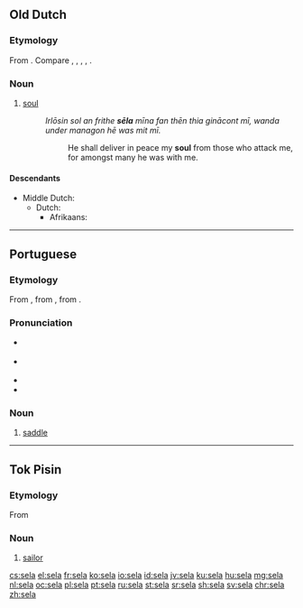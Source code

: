{{also|Sela|sèlā}}
==Old Dutch==

===Etymology===
From {{inh|odt|gem-pro|*saiwalō}}. Compare {{cog|osx|sēola}}, {{cog|goh|sēla}}, {{cog|ofs|sēla}}, {{cog|ang|sāwol}}, {{cog|got|𐍃𐌰𐌹𐍅𐌰𐌻𐌰}}.

===Noun===
{{head|odt|noun|g=f|head=sēla}}

# [[soul]]
#: ''Irlōsin sol an frithe '''sēla''' mīna fan thēn thia ginācont mī, wanda under managon hē was mit mī.''
#:: He shall deliver in peace my '''soul''' from those who attack me, for amongst many he was with me.

====Descendants====
* Middle Dutch: {{l|dum|siele}}
** Dutch: {{l|nl|ziel}}
*** Afrikaans: {{l|af|siel}}

----

==Portuguese==

===Etymology===
From {{der|pt|roa-opt|sela}}, from {{der|pt|la|sella}}, from {{der|pt|ine-pro|*sed-}}.

===Pronunciation===
* {{a|Brazil}} {{IPA|/ˈsɛ.la/|lang=pt}}
* {{a|PT}} {{IPA|/ˈsɛ.lɐ/|lang=pt}}
* {{homophones|lang=pt|cela}}
* {{hyphenation|se|la|lang=pt}}

===Noun===
{{pt-noun|f}}

# [[saddle]]

----

==Tok Pisin==

===Etymology===
From {{der|tpi|en|sailor}}

===Noun===
{{head|tpi|noun}}

# [[sailor]]

[[cs:sela]]
[[el:sela]]
[[fr:sela]]
[[ko:sela]]
[[io:sela]]
[[id:sela]]
[[jv:sela]]
[[ku:sela]]
[[hu:sela]]
[[mg:sela]]
[[nl:sela]]
[[oc:sela]]
[[pl:sela]]
[[pt:sela]]
[[ru:sela]]
[[st:sela]]
[[sr:sela]]
[[sh:sela]]
[[sv:sela]]
[[chr:sela]]
[[zh:sela]]